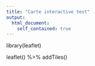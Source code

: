 ```yaml
---
title: "Carte interactive test"
output:
  html_document:
    self_contained: true
---
```


library(leaflet)

leaflet() %>%
  addTiles()

